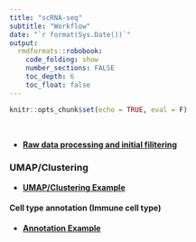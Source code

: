 ```yaml
---
title: "scRNA-seq"
subtitle: "Workflow"
date: "`r format(Sys.Date())`"
output:  
  rmdformats::robobook: 
    code_folding: show 
    number_sections: FALSE
    toc_depth: 6
    toc_float: false
---
```


```r
knitr::opts_chunk$set(echo = TRUE, eval = F)
```
<br>


* [**Raw data processing and initial filitering**](https://sung2021.github.io/works.io/samples/processing/scRNA_preprocessing.html)
  
  
### UMAP/Clustering  

  * [**UMAP/Clustering Example**](scRNA_UMAP.html)


#### Cell type annotation (Immune cell type)  

  * [**Annotation Example**](scRNA_scType.html)
